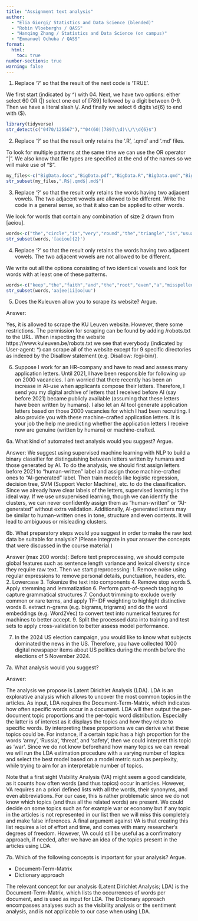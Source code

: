 ---
title: "Assignment text analysis"
author: 
  - "Elia Giorgi/ Statistics and Data Science (blended)"
  - "Robin Vloeberghs / QASS"
  - "Hanqing Zhang / Statistics and Data Science (on campus)"
  - "Emmanuel Ochuba / QASS"
format:
  html:
    toc: true
number-sections: true
warning: false
---

1. Replace '?' so that the result of the next code is 'TRUE'.

We first start (indicated by ^) with 04. Next, we have two options: either select 60 OR (|) select one out of [789] followed by a digit between 0-9. Then we have a literal slash \\/. And finally we select 6 digits \\d{6} to end with ($).

```{r}
library(tidyverse)
str_detect(c("0470/125567"),"^04(60|[789]\\d)\\/\\d{6}$")


```

2. Replace '?' so that the result only retains the '.R', '.qmd' and '.md' files.

To look for multiple patterns at the same time we can use the OR operator "|".
We also know that file types are specified at the end of the names so we will make use of "$".

```{r}
my_files<-c("BigData.docx","BigData.pdf","BigData.R","BigData.qmd","BigData.html","BigData.md","BigData.sas","BigData.py","BigData.zip","BigData.tar")
str_subset(my_files,".R$|.qmd$|.md$")
```

3. Replace '?' so that the result only retains the words having two adjacent vowels. The two adjacent vowels are allowed to be different. Write the code in a general sense, so that it also can be applied to other words.

We look for words that contain any combination of size 2 drawn from [aeiou].

```{r}
words<-c("the","circle","is","very","round","the","triangle","is","usually","not")
str_subset(words,'[aeiou]{2}')
```

4. Replace '?' so that the result only retains the words having two adjacent vowels. The two adjacent vowels are not allowed to be different.

We write out all the options consisting of two identical vowels and look for words with at least one of these patterns.

```{r}
words<-c("keep","the","faith","and","the","root","even","a","misspelled","praayer")
str_subset(words,'aa|ee|ii|oo|uu')
```

5. Does the Kuleuven allow you to scrape its website? Argue.

Answer: 

Yes, it is allowed to scrape the KU Leuven website. However, there some restrictions. The permission for scraping can be found by adding /robots.txt to the URL. When inspecting the website https://www.kuleuven.be/robots.txt we see that everybody (indicated by User-agent: *) can scrape all of the website except for 9 specific directories as indexed by the Disallow statement (e.g. Disallow: /cgi-bin/).


6. Suppose I work for an HR-company and have to read and assess many application letters. Until 2021, I have been responsible for following up on 2000 vacancies. I am worried that there recently has been an increase in AI-use when applicants compose their letters. Therefore, I send you my digital archive of letters that I received before AI (say before 2021) became publicly available (assuming that these letters have been written by humans). I also let an AI tool generate application letters based on those 2000 vacancies for which I had been recruiting. I also provide you with these machine-crafted application letters. It is your job the help me predicting whether the application letters I receive now are genuine (written by humans) or machine-crafted. 

6a. What kind of automated text analysis would you suggest? Argue.

Answer: 
We suggest using supervised machine learning with NLP to build a binary classifier for distinguishing between letters written by humans and those generated by AI. To do the analysis, we should first assign letters before 2021 to "human-written" label and assign those machine-crafted ones to "AI-generated" label. Then train models like logistic regression, decision tree, SVM (Support Vector Machine), etc. to do the classification.
Since we already have clear labels of the letters, supervised learning is the ideal way. If we use unsupervised learning, though we can identify the clusters, we can never confidently assign them as "human-written" or "AI-generated" without extra validation. Additionally, AI-generated letters may be similar to human-written ones in tone, structure and even contents. It will lead to ambiguous or misleading clusters.

6b. What preparatory steps would you suggest in order to make the raw text data be suitable for analysis? (Please integrate in your answer the concepts that were discussed in the course material.)

Answer (max 200 words): 
Before text preprocessing, we should compute global features such as sentence length variance and lexical diversity since they require raw text. Then we start preprocessing:
1. Remove noise
using regular expressions to remove personal details, punctuation, headers, etc.
2. Lowercase
3. Tokenize the text into components
4. Remove stop words
5. Apply stemming and lemmatization
6. Perform part-of-speech tagging to capture grammatical structures
7. Conduct trimming to exclude overly common or rare terms, and apply TF-IDF weighting to highlight distinctive words
8. extract n-grams (e.g. bigrams, trigrams) and do the word embeddings (e.g. Word2Vec) to convert text into numerical features for machines to better accept.
9. Split the processed data into training and test sets to apply cross-validation to better assess model performance.

7. In the 2024 US election campaign, you would like to know what subjects dominated the news in the US. Therefore, you have collected 1000 digital newspaper items about US politics during the month before the elections of 5 November 2024. 

7a. What analysis would you suggest?

Answer: 

The analysis we propose is Latent Dirichlet Analysis (LDA). LDA is an explorative analysis which allows to uncover the most common topics in the articles. As input, LDA requires the Document-Term-Matrix, which indicates how often specific words occur in a document. LDA will then output the per-document topic proportions and the per-topic word distribution. Especially the latter is of interest as it displays the topics and how they relate to specific words. By interpreting these proportions we can derive what these topics could be. For instance, if a certain topic has a high proportion for the words 'army', 'Russia', 'threat', and 'safety', then we could interpret this topic as 'war'. Since we do not know beforehand how many topics we can reveal we will run the LDA estimation procedure with a varying number of topics and select the best model based on a model metric such as perplexity, while trying to aim for an interpretable number of topics. 

Note that a first sight Visbility Analysis (VA) might seem a good candidate, as it counts how often words (and thus topics) occur in articles. However, VA requires an a priori defined lists with all the words, their synonyms, and even abbreviations. For our case, this is rather problematic since we do not know which topics (and thus all the related words) are present. We could decide on some topics such as for example war or economy but if any topic in the articles is not represented in our list then we will miss this completely and make false inferences. A final argument against VA is that creating this list requires a lot of effort and time, and comes with many researcher's degrees of freedom. However, VA could still be useful as a confirmatory approach, if needed, after we have an idea of the topics present in the articles using LDA. 

7b. Which of the following concepts is important for your analysis? Argue.

* Document-Term-Matrix
* Dictionary approach

The relevant concept for our analysis (Latent Dirichlet Analysis; LDA) is the Document-Term-Matrix, which lists the occurrences of words per document, and is used as input for LDA. The Dictionary approach encompasses analyses such as the visibility analysis or the sentiment analysis, and is not applicable to our case when using LDA. 
